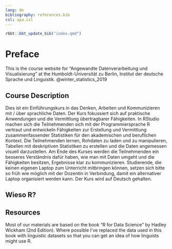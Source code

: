 ```yaml
---
lang: de
bibliography: references.bib
csl: apa.csl
---
```


```r
rbbt::bbt_update_bib("index.qmd")
```

# Preface {.unnumbered}

This is the course website for "Angewandte Datenverarbeitung und Visualisierung" at the Humboldt-Universität zu Berlin, Institut der deutsche Sprache und Linguistik. @winter_statistics_2019

## Course Description

Dies ist ein Einführungskurs in das Denken, Arbeiten und Kommunizieren mit / über sprachliche Daten. Der Kurs fokussiert sich auf praktische Anwendungen und die Vermittlung übertragbarer Fähigkeiten. In RStudio machen sich die Teilnehmenden sich mit der Programmiersprache R vertraut und entwickeln Fähigkeiten zur Erstellung und Vermittlung zusammenfassender Statistiken für den akademischen und beruflichen Kontext. Die Teilnehmenden lernen, Rohdaten zu laden und zu manipulieren, Tabellen mit deskriptiven Statistiken zu erstellen und die Daten angemessen visuell darzustellen. Am Ende des Kurses werden die Teilnehmenden ein besseres Verständnis dafür haben, wie man mit Daten umgeht und die Fähigkeiten besitzen, Ergebnisse klar zu kommunizieren. Studierende, die keinen eigenen Laptop zum Unterricht mitbringen können, setzen sich bitte so früh wie möglich mit der Dozentin in Verbindung, damit ein alternativer Laptop organisiert werden kann. Der Kurs wird auf Deutsch gehalten.

## Wieso R?

## Resources

Most of our materials are based on the book "R for Data Science" by Hadley Wickham (2nd Edition). Where possible I've replaced the data used in this book with linguistic datasets so that you can get an idea of how linguists might use R.

